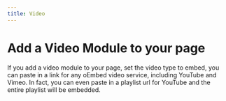 ```yaml
---
title: Video
---
```


# Add a Video Module to your page


<div className='player-wrapper'>
<ReactPlayer url="https://youtu.be/Fk6qLF9UtWM"
    width="100%"
    height="100%"
    controls={true}
    playing={true}
    muted={true}
     />
</div>

If you add a video module to your page, set the video type to embed, you can paste in a link for any oEmbed video service, including YouTube and Vimeo. In fact, you can even paste in a playlist url for YouTube and the entire playlist will be embedded.
